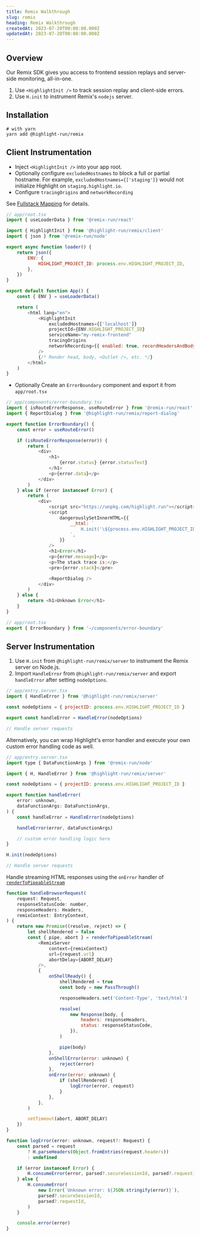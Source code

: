 ```yaml
---
title: Remix Walkthrough
slug: remix
heading: Remix Walkthrough
createdAt: 2023-07-20T00:00:00.000Z
updatedAt: 2023-07-20T00:00:00.000Z
---
```


## Overview

Our Remix SDK gives you access to frontend session replays and server-side monitoring,
all-in-one.

1. Use `<HighlightInit />` to track session replay and client-side errors.
1. Use `H.init` to instrument Remix's `nodejs` server.

## Installation

```shell
# with yarn
yarn add @highlight-run/remix
```

## Client Instrumentation

-   Inject `<HighlightInit />` into your app root.
-   Optionally configure `excludedHostnames` to block a full or partial hostname. For example, `excludedHostnames={['staging']}` would not initialize Highlight on `staging.highlight.io`.
-   Configure `tracingOrigins` and `networkRecording`

See [Fullstack Mapping](https://www.highlight.io/docs/getting-started/frontend-backend-mapping#how-can-i-start-using-this) for details.

```javascript
// app/root.tsx
import { useLoaderData } from '@remix-run/react'

import { HighlightInit } from '@highlight-run/remix/client'
import { json } from '@remix-run/node'

export async function loader() {
	return json({
		ENV: {
			HIGHLIGHT_PROJECT_ID: process.env.HIGHLIGHT_PROJECT_ID,
		},
	})
}

export default function App() {
	const { ENV } = useLoaderData()

	return (
		<html lang="en">
			<HighlightInit
				excludedHostnames={['localhost']}
				projectId={ENV.HIGHLIGHT_PROJECT_ID}
				serviceName="my-remix-frontend"
				tracingOrigins
				networkRecording={{ enabled: true, recordHeadersAndBody: true }}
			/>
			{/* Render head, body, <Outlet />, etc. */}
		</html>
	)
}
```

-   Optionally Create an `ErrorBoundary` component and export it from `app/root.tsx`

```javascript
// app/components/error-boundary.tsx
import { isRouteErrorResponse, useRouteError } from '@remix-run/react'
import { ReportDialog } from '@highlight-run/remix/report-dialog'

export function ErrorBoundary() {
	const error = useRouteError()

	if (isRouteErrorResponse(error)) {
		return (
			<div>
				<h1>
					{error.status} {error.statusText}
				</h1>
				<p>{error.data}</p>
			</div>
		)
	} else if (error instanceof Error) {
		return (
			<div>
				<script src="https://unpkg.com/highlight.run"></script>
				<script
					dangerouslySetInnerHTML={{
						__html: `
							H.init('\${process.env.HIGHLIGHT_PROJECT_ID}');
						`,
					}}
				/>
				<h1>Error</h1>
				<p>{error.message}</p>
				<p>The stack trace is:</p>
				<pre>{error.stack}</pre>

				<ReportDialog />
			</div>
		)
	} else {
		return <h1>Unknown Error</h1>
	}
}
```

```javascript
// app/root.tsx
export { ErrorBoundary } from '~/components/error-boundary'
```

## Server Instrumentation

1. Use `H.init` from `@highlight-run/remix/server` to instrument the Remix server on Node.js.
1. Import `HandleError` from `@highlight-run/remix/server` and export `handleError` after setting `nodeOptions`.

```javascript
// app/entry.server.tsx
import { HandleError } from '@highlight-run/remix/server'

const nodeOptions = { projectID: process.env.HIGHLIGHT_PROJECT_ID }

export const handleError = HandleError(nodeOptions)

// Handle server requests
```

Alternatively, you can wrap Highlight's error handler and execute your own custom error handling code as well.

```javascript
// app/entry.server.tsx
import type { DataFunctionArgs } from '@remix-run/node'

import { H, HandleError } from '@highlight-run/remix/server'

const nodeOptions = { projectID: process.env.HIGHLIGHT_PROJECT_ID }

export function handleError(
	error: unknown,
	dataFunctionArgs: DataFunctionArgs,
) {
	const handleError = HandleError(nodeOptions)

	handleError(error, dataFunctionArgs)

	// custom error handling logic here
}

H.init(nodeOptions)

// Handle server requests
```

Handle streaming HTML responses using the `onError` handler of [`renderToPipeableStream`](https://remix.run/docs/en/1.19.3/guides/streaming#enable-react-18-streaming)

```javascript
function handleBrowserRequest(
	request: Request,
	responseStatusCode: number,
	responseHeaders: Headers,
	remixContext: EntryContext,
) {
	return new Promise((resolve, reject) => {
		let shellRendered = false
		const { pipe, abort } = renderToPipeableStream(
			<RemixServer
				context={remixContext}
				url={request.url}
				abortDelay={ABORT_DELAY}
			/>,
			{
				onShellReady() {
					shellRendered = true
					const body = new PassThrough()

					responseHeaders.set('Content-Type', 'text/html')

					resolve(
						new Response(body, {
							headers: responseHeaders,
							status: responseStatusCode,
						}),
					)

					pipe(body)
				},
				onShellError(error: unknown) {
					reject(error)
				},
				onError(error: unknown) {
					if (shellRendered) {
						logError(error, request)
					}
				},
			},
		)

		setTimeout(abort, ABORT_DELAY)
	})
}

function logError(error: unknown, request?: Request) {
	const parsed = request
		? H.parseHeaders(Object.fromEntries(request.headers))
		: undefined

	if (error instanceof Error) {
		H.consumeError(error, parsed?.secureSessionId, parsed?.requestId)
	} else {
		H.consumeError(
			new Error(`Unknown error: ${JSON.stringify(error)}`),
			parsed?.secureSessionId,
			parsed?.requestId,
		)
	}

	console.error(error)
}
```
